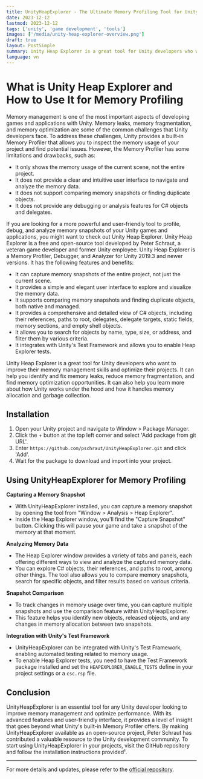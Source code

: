 ```yaml
---
title: UnityHeapExplorer - The Ultimate Memory Profiling Tool for Unity Developers
date: 2023-12-12
lastmod: 2023-12-12
tags: ['unity', 'game development', 'tools']
images: ['/media/unity-heap-explorer-overview.png']
draft: true
layout: PostSimple
summary: Unity Heap Explorer is a great tool for Unity developers who want to improve their memory management skills and optimize their projects. It can help you identify and fix memory leaks, reduce memory fragmentation, and find memory optimization opportunities. It can also help you learn more about how Unity works under the hood and how it handles memory allocation and garbage collection.
language: vn
---
```


# What is Unity Heap Explorer and How to Use It for Memory Profiling

Memory management is one of the most important aspects of developing games and applications with Unity. Memory leaks, memory fragmentation, and memory optimization are some of the common challenges that Unity developers face. To address these challenges, Unity provides a built-in Memory Profiler that allows you to inspect the memory usage of your project and find potential issues. However, the Memory Profiler has some limitations and drawbacks, such as:

- It only shows the memory usage of the current scene, not the entire project.
- It does not provide a clear and intuitive user interface to navigate and analyze the memory data.
- It does not support comparing memory snapshots or finding duplicate objects.
- It does not provide any debugging or analysis features for C# objects and delegates.

If you are looking for a more powerful and user-friendly tool to profile, debug, and analyze memory snapshots of your Unity games and applications, you might want to check out Unity Heap Explorer. Unity Heap Explorer is a free and open-source tool developed by Peter Schraut, a veteran game developer and former Unity employee. Unity Heap Explorer is a Memory Profiler, Debugger, and Analyzer for Unity 2019.3 and newer versions. It has the following features and benefits:

- It can capture memory snapshots of the entire project, not just the current scene.
- It provides a simple and elegant user interface to explore and visualize the memory data.
- It supports comparing memory snapshots and finding duplicate objects, both native and managed.
- It provides a comprehensive and detailed view of C# objects, including their references, paths to root, delegates, delegate targets, static fields, memory sections, and empty shell objects.
- It allows you to search for objects by name, type, size, or address, and filter them by various criteria.
- It integrates with Unity's Test Framework and allows you to enable Heap Explorer tests.

Unity Heap Explorer is a great tool for Unity developers who want to improve their memory management skills and optimize their projects. It can help you identify and fix memory leaks, reduce memory fragmentation, and find memory optimization opportunities. It can also help you learn more about how Unity works under the hood and how it handles memory allocation and garbage collection.

## Installation

1. Open your Unity project and navigate to Window > Package Manager.
2. Click the + button at the top left corner and select 'Add package from git URL'.
3. Enter `https://github.com/pschraut/UnityHeapExplorer.git` and click 'Add'.
4. Wait for the package to download and import into your project.

## Using UnityHeapExplorer for Memory Profiling

**Capturing a Memory Snapshot**

- With UnityHeapExplorer installed, you can capture a memory snapshot by opening the tool from "Window > Analysis > Heap Explorer".
- Inside the Heap Explorer window, you'll find the "Capture Snapshot" button. Clicking this will pause your game and take a snapshot of the memory at that moment.

**Analyzing Memory Data**

- The Heap Explorer window provides a variety of tabs and panels, each offering different ways to view and analyze the captured memory data.
- You can explore C# objects, their references, and paths to root, among other things. The tool also allows you to compare memory snapshots, search for specific objects, and filter results based on various criteria.

**Snapshot Comparison**

- To track changes in memory usage over time, you can capture multiple snapshots and use the comparison feature within UnityHeapExplorer.
- This feature helps you identify new objects, released objects, and any changes in memory allocation between two snapshots.

**Integration with Unity's Test Framework**

- UnityHeapExplorer can be integrated with Unity's Test Framework, enabling automated testing related to memory usage.
- To enable Heap Explorer tests, you need to have the Test Framework package installed and set the `HEAPEXPLORER_ENABLE_TESTS` define in your project settings or a `csc.rsp` file.

## Conclusion

UnityHeapExplorer is an essential tool for any Unity developer looking to improve memory management and optimize performance. With its advanced features and user-friendly interface, it provides a level of insight that goes beyond what Unity's built-in Memory Profiler offers. By making UnityHeapExplorer available as an open-source project, Peter Schraut has contributed a valuable resource to the Unity development community. To start using UnityHeapExplorer in your projects, visit the GitHub repository and follow the installation instructions provided¹.

---

For more details and updates, please refer to the [official repository](https://github.com/pschraut/UnityHeapExplorer).

